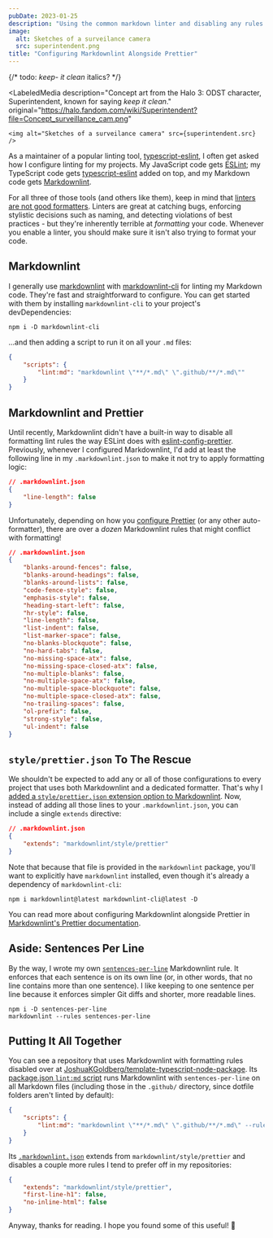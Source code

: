 ```yaml
---
pubDate: 2023-01-25
description: "Using the common markdown linter and disabling any rules that would intersect with dedicated formatters such as Prettier."
image:
  alt: Sketches of a surveilance camera
  src: superintendent.png
title: "Configuring Markdownlint Alongside Prettier"
---
```



{/* todo: _keep- it clean_ italics? */}

<LabeledMedia
	description="Concept art from the Halo 3: ODST character, Superintendent, known for saying _keep it clean_."
	original="https://halo.fandom.com/wiki/Superintendent?file=Concept_surveillance_cam.png"
>
	<img alt="Sketches of a surveilance camera" src={superintendent.src} />
</LabeledMedia>

As a maintainer of a popular linting tool, [typescript-eslint](https://typescript-eslint.io), I often get asked how I configure linting for my projects.
My JavaScript code gets [ESLint](https://eslint.org); my TypeScript code gets [typescript-eslint](https://typescript-eslint.io) added on top, and my Markdown code gets [Markdownlint](https://github.com/DavidAnson/markdownlint).

For all three of those tools (and others like them), keep in mind that [linters are not good formatters](https://typescript-eslint.io/linting/troubleshooting/formatting#formatters-vs-linters).
Linters are great at catching bugs, enforcing stylistic decisions such as naming, and detecting violations of best practices - but they're inherently terrible at _formatting_ your code.
Whenever you enable a linter, you should make sure it isn't also trying to format your code.

## Markdownlint

I generally use [markdownlint](https://github.com/DavidAnson/markdownlint) with [markdownlint-cli](https://github.com/igorshubovych/markdownlint-cli) for linting my Markdown code.
They're fast and straightforward to configure.
You can get started with them by installing `markdownlint-cli` to your project's devDependencies:

```shell
npm i -D markdownlint-cli
```

...and then adding a script to run it on all your `.md` files:

```json
{
	"scripts": {
		"lint:md": "markdownlint \"**/*.md\" \".github/**/*.md\""
	}
}
```

## Markdownlint and Prettier

Until recently, Markdownlint didn't have a built-in way to disable all formatting lint rules the way ESLint does with [eslint-config-prettier](https://github.com/prettier/eslint-config-prettier).
Previously, whenever I configured Markdownlint, I'd add at least the following line in my `.markdownlint.json` to make it not try to apply formatting logic:

```json
// .markdownlint.json
{
	"line-length": false
}
```

Unfortunately, depending on how you [configure Prettier](https://prettier.io/docs/en/configuration.html) (or any other auto-formatter), there are over a _dozen_ Markdownlint rules that might conflict with formatting!

```json
// .markdownlint.json
{
	"blanks-around-fences": false,
	"blanks-around-headings": false,
	"blanks-around-lists": false,
	"code-fence-style": false,
	"emphasis-style": false,
	"heading-start-left": false,
	"hr-style": false,
	"line-length": false,
	"list-indent": false,
	"list-marker-space": false,
	"no-blanks-blockquote": false,
	"no-hard-tabs": false,
	"no-missing-space-atx": false,
	"no-missing-space-closed-atx": false,
	"no-multiple-blanks": false,
	"no-multiple-space-atx": false,
	"no-multiple-space-blockquote": false,
	"no-multiple-space-closed-atx": false,
	"no-trailing-spaces": false,
	"ol-prefix": false,
	"strong-style": false,
	"ul-indent": false
}
```

## `style/prettier.json` To The Rescue

We shouldn't be expected to add any or all of those configurations to every project that uses both Markdownlint and a dedicated formatter.
That's why I [added a `style/prettier.json` extension option to Markdownlint](https://github.com/DavidAnson/markdownlint/pull/594).
Now, instead of adding all those lines to your `.markdownlint.json`, you can include a single `extends` directive:

```json
// .markdownlint.json
{
	"extends": "markdownlint/style/prettier"
}
```

Note that because that file is provided in the `markdownlint` package, you'll want to explicitly have `markdownlint` installed, even though it's already a dependency of `markdownlint-cli`:

```shell
npm i markdownlint@latest markdownlint-cli@latest -D
```

You can read more about configuring Markdownlint alongside Prettier in [Markdownlint's Prettier documentation](https://github.com/DavidAnson/markdownlint/blob/main/doc/Prettier.md).

## Aside: Sentences Per Line

By the way, I wrote my own [`sentences-per-line`](https://github.com/JoshuaKGoldberg/sentences-per-line) Markdownlint rule.
It enforces that each sentence is on its own line (or, in other words, that no line contains more than one sentence).
I like keeping to one sentence per line because it enforces simpler Git diffs and shorter, more readable lines.

```shell
npm i -D sentences-per-line
markdownlint --rules sentences-per-line
```

## Putting It All Together

You can see a repository that uses Markdownlint with formatting rules disabled over at [JoshuaKGoldberg/template-typescript-node-package](https://github.com/JoshuaKGoldberg/template-typescript-node-package).
Its [package.json `lint:md` script](https://github.com/JoshuaKGoldberg/template-typescript-node-package/blob/55da5833d893bb2f9831896dfa23bd027fc04cfb/package.json#LL60) runs Markdownlint with `sentences-per-line` on all Markdown files (including those in the `.github/` directory, since dotfile folders aren't linted by default):

```json
{
	"scripts": {
		"lint:md": "markdownlint \"**/*.md\" \".github/**/*.md\" --rules sentences-per-line"
	}
}
```

Its [`.markdownlint.json`](https://github.com/JoshuaKGoldberg/template-typescript-node-package/blob/55da5833d893bb2f9831896dfa23bd027fc04cfb/.markdownlint.json) extends from `markdownlint/style/prettier` and disables a couple more rules I tend to prefer off in my repositories:

```json
{
	"extends": "markdownlint/style/prettier",
	"first-line-h1": false,
	"no-inline-html": false
}
```

Anyway, thanks for reading.
I hope you found some of this useful!
🧹
